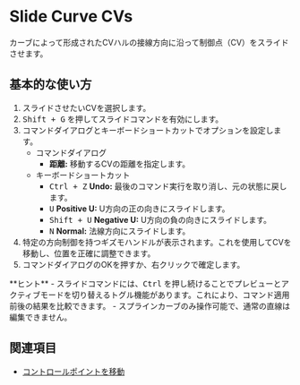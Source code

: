 
# Slide Curve CVs

<Reference shortcut="Shift + G" command="Slide" button="" />

カーブによって形成されたCVハルの接線方向に沿って制御点（CV）をスライドさせます。

## 基本的な使い方

1. スライドさせたいCVを選択します。  
2. <kbd>Shift + G</kbd> を押してスライドコマンドを有効にします。  
3. コマンドダイアログとキーボードショートカットでオプションを設定します。  
   - <Kst>コマンドダイアログ</Kst>  
      - **距離:** 移動するCVの距離を指定します。  
   - <Kst>キーボードショートカット</Kst>  
      - <kbd>Ctrl + Z</kbd> **Undo:** 最後のコマンド実行を取り消し、元の状態に戻します。  
      - <kbd>U</kbd> **Positive U:** U方向の正の向きにスライドします。  
      - <kbd>Shift + U</kbd> **Negative U:** U方向の負の向きにスライドします。  
      - <kbd>N</kbd> **Normal:** 法線方向にスライドします。  
3. 特定の方向制御を持つギズモハンドルが表示されます。これを使用してCVを移動し、位置を正確に調整できます。  
4. コマンドダイアログのOKを押すか、右クリックで確定します。  

<VideoPlayer fileName="slide-curve"/>

<Callout type="info" emoji="💡">
**ヒント**   
- スライドコマンドには、<kbd>Ctrl</kbd> を押し続けることでプレビューとアクティブモードを切り替えるトグル機能があります。これにより、コマンド適用前後の結果を比較できます。
- スプラインカーブのみ操作可能で、通常の直線は編集できません。  
</Callout>

## 関連項目
- [コントロールポイントを移動](/common/move#move-control-point)
